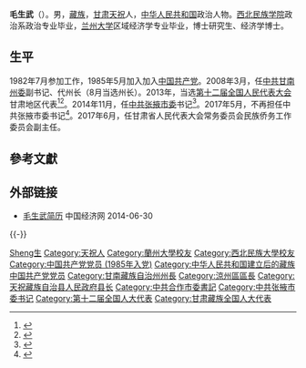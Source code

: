 '''毛生武'''（{{bd|1962年|2月|}}）。男，[[藏族|藏族]]，[[甘肃|甘肃]][[天祝|天祝]]人，[[中华人民共和国|中华人民共和国]]政治人物。[[西北民族学院|西北民族学院]]政治系政治专业毕业，[[兰州大学|兰州大学]]区域经济学专业毕业，博士研究生、经济学博士。

== 生平 ==
1982年7月参加工作，1985年5月加入加入[[中国共产党|中国共产党]]。2008年3月，任[[中共甘南州委|中共甘南州委]]副书记、代州长（8月当选州长）。2013年，当选[[第十二届全国人民代表大会|第十二届全国人民代表大会]]甘肃地区代表<ref>{{cite news|title=全国人大代表信息-毛生武|url= http://210.82.31.1:8084/delegate/viewDelegate.action?dbid=122511|accessdate=2013-04-05|newspaper=全国人大网|archive-url=https://web.archive.org/web/20140724230421/http://www.npc.gov.cn/delegate/viewDelegate.action?dbid=122511|archive-date=2014-07-24|dead-url=yes}}</ref><ref>{{cite web|accessdate=2014-07-17|url=http://district.ce.cn/newarea/roll/201403/05/t20140305_2420162.shtml|title=甘南藏族自治州政府工作报告 (2014年1月6日 毛生武)|publisher=中国经济网|archive-date=2014-07-14|archive-url=https://web.archive.org/web/20140714201717/http://district.ce.cn/newarea/roll/201403/05/t20140305_2420162.shtml|dead-url=no}}</ref>。2014年11月，任[[中共张掖市委|中共张掖市委]]书记<ref >{{cite web|url=http://district.ce.cn/newarea/sddy/201705/09/t20170509_22633179_1.shtml | language= | title=杨维俊任张掖市委书记 毛生武不再担任(简历) |publisher=中国经济网 |date=2017-05-09|accessdate= }}</ref>。2017年5月，不再担任中共张掖市委书记<ref>{{cite news|title=郭承录、唐晓明、杨维俊分别任甘肃平凉、定西、张掖市委书记|url=http://www.thepaper.cn/newsDetail_forward_1680569|accessdate=2017-05-09|newspaper=澎湃新闻|archive-date=2017-05-10|archive-url=https://web.archive.org/web/20170510081204/http://www.thepaper.cn/newsDetail_forward_1680569|dead-url=no}}</ref>。2017年6月，任甘肃省人民代表大会常务委员会民族侨务工作委员会副主任。

== 參考文獻 ==
{{reflist}}

== 外部链接 ==
* [http://district.ce.cn/zt/rwk/sf/gs/rs/201206/01/t20120601_23372897.shtml 毛生武简历] {{Wayback|url=http://district.ce.cn/zt/rwk/sf/gs/rs/201206/01/t20120601_23372897.shtml |date=20140517164713 }} 中国经济网 2014-06-30

{{-}}
{{start box}}
{{s-ppo|cpc}}
{{s-before|[[陈克恭|陈克恭]]}}
{{s-title|[[中国共产党张掖市委员会|中国共产党张掖市委员会]]书记|2014年11月－2017年5月}}
{{s-after|[[杨维俊|杨维俊]]}}
{{s-gov|prc}}
{{s-before|[[沙拜次力|沙拜次力]]}}
{{s-title|[[甘南藏族自治州人民政府|甘南藏族自治州人民政府]]州长|2008年3月－2014年11月}}
{{s-after|[[赵凌云|赵凌云]]}}
{{end box}}

{{Authority control}}
{{DEFAULTSORT:Mao毛}}
[[Category:毛姓|Sheng生]]
[[Category:天祝人|Category:天祝人]]
[[Category:蘭州大學校友|Category:蘭州大學校友]]
[[Category:西北民族大學校友|Category:西北民族大學校友]]
[[Category:中国共产党党员_(1985年入党)|Category:中国共产党党员 (1985年入党)]]
[[Category:中华人民共和国建立后的藏族中国共产党党员|Category:中华人民共和国建立后的藏族中国共产党党员]]
[[Category:甘南藏族自治州州長|Category:甘南藏族自治州州長]]
[[Category:涼州區區長|Category:涼州區區長]]
[[Category:天祝藏族自治县人民政府县长|Category:天祝藏族自治县人民政府县长]]
[[Category:中共合作市委書記|Category:中共合作市委書記]]
[[Category:中共张掖市委书记|Category:中共张掖市委书记]]
[[Category:第十二届全国人大代表|Category:第十二届全国人大代表]]
[[Category:甘肃藏族全国人大代表|Category:甘肃藏族全国人大代表]]